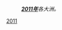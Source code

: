 {{Portal|歷史}}
:'''''[[2011年|2011年]]'''各大洲。''
{{Year by category
| m = 2
| c = 0
| d = 1
| y = 1
| cat = 各大洲
| sortkey = continent
| in = 
| parent = 依大洲劃分的21世紀各年
}}
{{Commons category|2011 by continent}}
[[Category:2010年代各大洲|2011]]